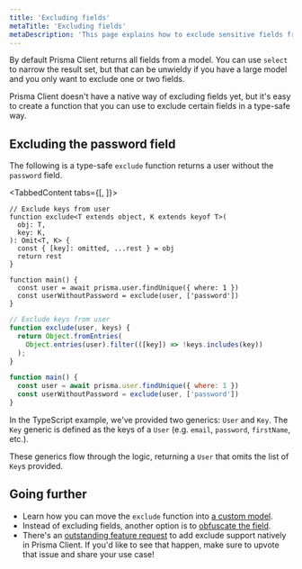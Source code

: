 ```yaml
---
title: 'Excluding fields'
metaTitle: 'Excluding fields'
metaDescription: 'This page explains how to exclude sensitive fields from Prisma Client'
---
```


<TopBlock>

By default Prisma Client returns all fields from a model. You can use `select` to narrow the result set, but that can be unwieldy if you have a large model and you only want to exclude one or two fields.

Prisma Client doesn't have a native way of excluding fields yet, but it's easy to create a function that you can use to exclude certain fields in a type-safe way.

</TopBlock>

## Excluding the password field

The following is a type-safe `exclude` function returns a user without the `password` field.

<TabbedContent tabs={[<FileWithIcon text="TypeScript" icon="code"/>, <FileWithIcon text="JavaScript" icon="code"/>]}>

<tab>

```tsx
// Exclude keys from user
function exclude<T extends object, K extends keyof T>(
  obj: T,
  key: K,
): Omit<T, K> {
  const { [key]: omitted, ...rest } = obj
  return rest
}

function main() {
  const user = await prisma.user.findUnique({ where: 1 })
  const userWithoutPassword = exclude(user, ['password'])
}
```

</tab>

<tab>

```js
// Exclude keys from user
function exclude(user, keys) {
  return Object.fromEntries(
    Object.entries(user).filter(([key]) => !keys.includes(key))
  );
}

function main() {
  const user = await prisma.user.findUnique({ where: 1 })
  const userWithoutPassword = exclude(user, ['password'])
}
```

</tab>

</TabbedContent>

In the TypeScript example, we've provided two generics: `User` and `Key`. The `Key` generic is defined as the keys of a `User` (e.g. `email`, `password`, `firstName`, etc.).

These generics flow through the logic, returning a `User` that omits the list of `Key`s provided.

## Going further

- Learn how you can move the `exclude` function into [a custom model](/concepts/components/prisma-client/custom-models).
- Instead of excluding fields, another option is to [obfuscate the field](https://github.com/prisma/prisma-client-extensions/tree/main/obfuscated-fields).
- There's an [outstanding feature request](https://github.com/prisma/prisma/issues/5042) to add exclude support natively in Prisma Client. If you'd like to see that happen, make sure to upvote that issue and share your use case!
